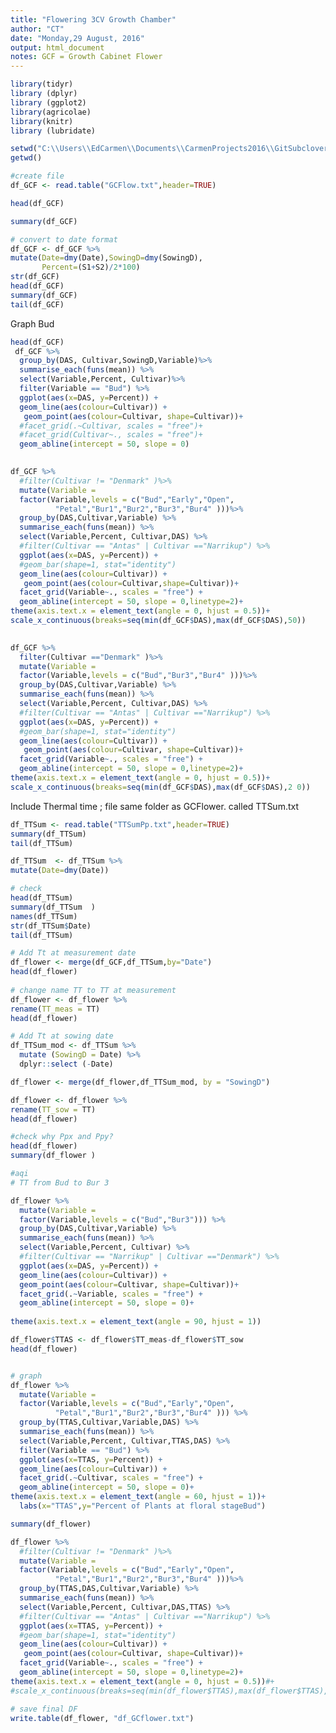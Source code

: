 ```yaml
---
title: "Flowering 3CV Growth Chamber"
author: "CT"
date: "Monday,29 August, 2016"
output: html_document
notes: GCF = Growth Cabinet Flower 
---
```


```r
library(tidyr)
library (dplyr)
library (ggplot2)
library(agricolae)
library(knitr)
library (lubridate)

```


```r
setwd("C:\\Users\\EdCarmen\\Documents\\CarmenProjects2016\\GitSubclover\\GCFlower")
getwd()

#create file
df_GCF <- read.table("GCFlow.txt",header=TRUE)

head(df_GCF)

summary(df_GCF)

# convert to date format
df_GCF <- df_GCF %>%
mutate(Date=dmy(Date),SowingD=dmy(SowingD), 
       Percent=(S1+S2)/2*100)
str(df_GCF)
head(df_GCF)
summary(df_GCF)
tail(df_GCF)
```

Graph Bud

```r

head(df_GCF)
 df_GCF %>%
  group_by(DAS, Cultivar,SowingD,Variable)%>%
  summarise_each(funs(mean)) %>%
  select(Variable,Percent, Cultivar)%>%
  filter(Variable == "Bud") %>%
  ggplot(aes(x=DAS, y=Percent)) + 
  geom_line(aes(colour=Cultivar)) +
   geom_point(aes(colour=Cultivar, shape=Cultivar))+
  #facet_grid(.~Cultivar, scales = "free")+
  #facet_grid(Cultivar~., scales = "free")+
  geom_abline(intercept = 50, slope = 0) 
  
```


```r


df_GCF %>%
  #filter(Cultivar != "Denmark" )%>%
  mutate(Variable = 
  factor(Variable,levels = c("Bud","Early","Open",
          "Petal","Bur1","Bur2","Bur3","Bur4" )))%>%
  group_by(DAS,Cultivar,Variable) %>%
  summarise_each(funs(mean)) %>%
  select(Variable,Percent, Cultivar,DAS) %>%
  #filter(Cultivar == "Antas" | Cultivar =="Narrikup") %>%
  ggplot(aes(x=DAS, y=Percent)) + 
  #geom_bar(shape=1, stat="identity")
  geom_line(aes(colour=Cultivar)) +
   geom_point(aes(colour=Cultivar,shape=Cultivar))+
  facet_grid(Variable~., scales = "free") +
  geom_abline(intercept = 50, slope = 0,linetype=2)+
theme(axis.text.x = element_text(angle = 0, hjust = 0.5))+
scale_x_continuous(breaks=seq(min(df_GCF$DAS),max(df_GCF$DAS),50))
  
```


```r

df_GCF %>%
  filter(Cultivar =="Denmark" )%>%
  mutate(Variable = 
  factor(Variable,levels = c("Bud","Bur3","Bur4" )))%>%
  group_by(DAS,Cultivar,Variable) %>%
  summarise_each(funs(mean)) %>%
  select(Variable,Percent, Cultivar,DAS) %>%
  #filter(Cultivar == "Antas" | Cultivar =="Narrikup") %>%
  ggplot(aes(x=DAS, y=Percent)) + 
  #geom_bar(shape=1, stat="identity")
  geom_line(aes(colour=Cultivar)) +
   geom_point(aes(colour=Cultivar, shape=Cultivar))+
  facet_grid(Variable~., scales = "free") +
  geom_abline(intercept = 50, slope = 0,linetype=2)+
theme(axis.text.x = element_text(angle = 0, hjust = 0.5))+
scale_x_continuous(breaks=seq(min(df_GCF$DAS),max(df_GCF$DAS),2 0))
```


Include Thermal time ; file same folder as GCFlower. called TTSum.txt

```r

 
df_TTSum <- read.table("TTSumPp.txt",header=TRUE)
summary(df_TTSum)
tail(df_TTSum)

df_TTSum  <- df_TTSum %>%
mutate(Date=dmy(Date))

# check
head(df_TTSum)
summary(df_TTSum  )
names(df_TTSum)
str(df_TTSum$Date)
tail(df_TTSum)
```


```r

# Add Tt at measurement date
df_flower <- merge(df_GCF,df_TTSum,by="Date")
head(df_flower)
 
# change name TT to TT at measurement
df_flower <- df_flower %>%
rename(TT_meas = TT)
head(df_flower)

# Add Tt at sowing date
df_TTSum_mod <- df_TTSum %>%
  mutate (SowingD = Date) %>%
  dplyr::select (-Date)

df_flower <- merge(df_flower,df_TTSum_mod, by = "SowingD")

df_flower <- df_flower %>%
rename(TT_sow = TT)
head(df_flower)

#check why Ppx and Ppy?
head(df_flower)
summary(df_flower )
```


```r

#aqi
# TT from Bud to Bur 3 

df_flower %>%
  mutate(Variable = 
  factor(Variable,levels = c("Bud","Bur3"))) %>%
  group_by(DAS,Cultivar,Variable) %>%
  summarise_each(funs(mean)) %>%
  select(Variable,Percent, Cultivar) %>%
  #filter(Cultivar == "Narrikup" | Cultivar =="Denmark") %>%
  ggplot(aes(x=DAS, y=Percent)) + 
  geom_line(aes(colour=Cultivar)) +
  geom_point(aes(colour=Cultivar, shape=Cultivar))+
  facet_grid(.~Variable, scales = "free") +
  geom_abline(intercept = 50, slope = 0)+
  
theme(axis.text.x = element_text(angle = 90, hjust = 1))
```


```r



df_flower$TTAS <- df_flower$TT_meas-df_flower$TT_sow
head(df_flower)


# graph
df_flower %>%
  mutate(Variable = 
  factor(Variable,levels = c("Bud","Early","Open",
          "Petal","Bur1","Bur2","Bur3","Bur4" ))) %>%
  group_by(TTAS,Cultivar,Variable,DAS) %>%
  summarise_each(funs(mean)) %>%
  select(Variable,Percent, Cultivar,TTAS,DAS) %>%
  filter(Variable == "Bud") %>%
  ggplot(aes(x=TTAS, y=Percent)) + 
  geom_line(aes(colour=Cultivar)) +
  facet_grid(.~Cultivar, scales = "free") +
  geom_abline(intercept = 50, slope = 0)+
theme(axis.text.x = element_text(angle = 60, hjust = 1))+
  labs(x="TTAS",y="Percent of Plants at floral stageBud")

summary(df_flower)

```

```r
df_flower %>%
  #filter(Cultivar != "Denmark" )%>%
  mutate(Variable = 
  factor(Variable,levels = c("Bud","Early","Open",
          "Petal","Bur1","Bur2","Bur3","Bur4" )))%>%
  group_by(TTAS,DAS,Cultivar,Variable) %>%
  summarise_each(funs(mean)) %>%
  select(Variable,Percent, Cultivar,DAS,TTAS) %>%
  #filter(Cultivar == "Antas" | Cultivar =="Narrikup") %>%
  ggplot(aes(x=TTAS, y=Percent)) + 
  #geom_bar(shape=1, stat="identity")
  geom_line(aes(colour=Cultivar)) +
   geom_point(aes(colour=Cultivar, shape=Cultivar))+
  facet_grid(Variable~., scales = "free") +
  geom_abline(intercept = 50, slope = 0,linetype=2)+
theme(axis.text.x = element_text(angle = 0, hjust = 0.5))#+
#scale_x_continuous(breaks=seq(min(df_flower$TTAS),max(df_flower$TTAS),1200))

```



```r
# save final DF
write.table(df_flower, "df_GCflower.txt")
```



```r

```


